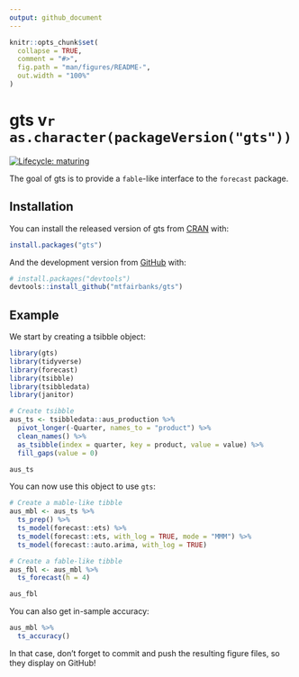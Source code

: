 ```yaml
---
output: github_document
---
```


<!-- README.md is generated from README.Rmd. Please edit that file -->

```r
knitr::opts_chunk$set(
  collapse = TRUE,
  comment = "#>",
  fig.path = "man/figures/README-",
  out.width = "100%"
)
```

# gts v`r as.character(packageVersion("gts"))`

<!-- badges: start -->
[![Lifecycle: maturing](https://img.shields.io/badge/lifecycle-maturing-blue.svg)](https://www.tidyverse.org/lifecycle/#maturing)
<!-- badges: end -->

The goal of gts is to provide a `fable`-like interface to the `forecast` package.

## Installation

You can install the released version of gts from [CRAN](https://CRAN.R-project.org) with:

``` r
install.packages("gts")
```

And the development version from [GitHub](https://github.com/) with:

``` r
# install.packages("devtools")
devtools::install_github("mtfairbanks/gts")
```
## Example

We start by creating a tsibble object:

```r
library(gts)
library(tidyverse)
library(forecast)
library(tsibble)
library(tsibbledata)
library(janitor)

# Create tsibble
aus_ts <- tsibbledata::aus_production %>%
  pivot_longer(-Quarter, names_to = "product") %>%
  clean_names() %>%
  as_tsibble(index = quarter, key = product, value = value) %>%
  fill_gaps(value = 0)

aus_ts
```

You can now use this object to use `gts`:

```r
# Create a mable-like tibble
aus_mbl <- aus_ts %>%
  ts_prep() %>%
  ts_model(forecast::ets) %>%
  ts_model(forecast::ets, with_log = TRUE, mode = "MMM") %>%
  ts_model(forecast::auto.arima, with_log = TRUE)

# Create a fable-like tibble
aus_fbl <- aus_mbl %>%
  ts_forecast(h = 4)

aus_fbl
```

You can also get in-sample accuracy:
```r
aus_mbl %>%
  ts_accuracy()
```

In that case, don't forget to commit and push the resulting figure files, so they display on GitHub!
